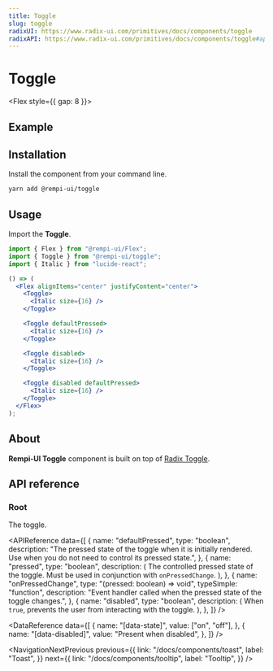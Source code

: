 ```yaml
---
title: Toggle
slug: toggle
radixUI: https://www.radix-ui.com/primitives/docs/components/toggle
radixAPI: https://www.radix-ui.com/primitives/docs/components/toggle#api-reference
---
```


# Toggle

<Description text="A two-state button that can be either on or off." />

<Flex style={{ gap: 8 }}>
  <RadixUI href="https://www.radix-ui.com/primitives/docs/components/toggle" />
  <RadixAPI href="https://www.radix-ui.com/primitives/docs/components/toggle#api-reference" />
</Flex>

## Example

<PreviewComponent name="toggle" />

## Installation

Install the component from your command line.

```bash
yarn add @rempi-ui/toggle
```

## Usage

Import the <strong>Toggle</strong>.

```jsx
import { Flex } from "@rempi-ui/Flex";
import { Toggle } from "@rempi-ui/toggle";
import { Italic } from "lucide-react";

() => (
  <Flex alignItems="center" justifyContent="center">
    <Toggle>
      <Italic size={16} />
    </Toggle>

    <Toggle defaultPressed>
      <Italic size={16} />
    </Toggle>

    <Toggle disabled>
      <Italic size={16} />
    </Toggle>

    <Toggle disabled defaultPressed>
      <Italic size={16} />
    </Toggle>
  </Flex>
);
```

## About

<strong>Rempi-UI Toggle</strong> component is built on top of [Radix Toggle](https://www.radix-ui.com/primitives/docs/components/toggle).

## API reference

### Root

The toggle.

<MoreInfo
  componentName="Radix Toggle"
  componentLink="https://www.radix-ui.com/primitives/docs/components/toggle#root"
/>

<APIReference
  data={[
    {
      name: "defaultPressed",
      type: "boolean",
      description:
        "The pressed state of the toggle when it is initially rendered. Use when you do not need to control its pressed state.",
    },
    {
      name: "pressed",
      type: "boolean",
      description: (
        <span>
          The controlled pressed state of the toggle. Must be used in
          conjunction with <code>onPressedChange</code>.
        </span>
      ),
    },
    {
      name: "onPressedChange",
      type: "(pressed: boolean) => void",
      typeSimple: "function",
      description:
        "Event handler called when the pressed state of the toggle changes.",
    },
    {
      name: "disabled",
      type: "boolean",
      description: (
        <span>
          When <code>true</code>, prevents the user from interacting with the
          toggle.
        </span>
      ),
    },
  ]}
/>

<DataReference
  data={[
    {
      name: "[data-state]",
      value: ["on", "off"],
    },
    {
      name: "[data-disabled]",
      value: "Present when disabled",
    },
  ]}
/>

<NavigationNextPrevious
  previous={{
    link: "/docs/components/toast",
    label: "Toast",
  }}
  next={{
    link: "/docs/components/tooltip",
    label: "Tooltip",
  }}
/>
